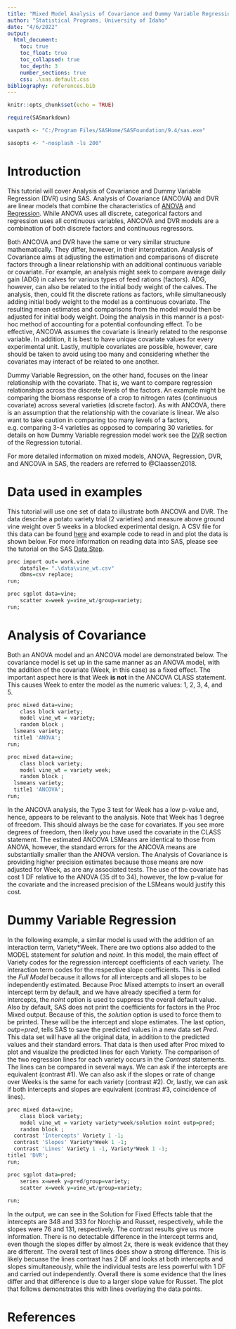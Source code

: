 ```yaml
---
title: "Mixed Model Analysis of Covariance and Dummy Variable Regression in SAS"
author: "Statistical Programs, University of Idaho"
date: "4/6/2022"
output: 
  html_document:
    toc: true
    toc_float: true
    toc_collapsed: true
    toc_depth: 3
    number_sections: true
    css: .\sas.default.css
bibliography: references.bib  
---
```



```r
knitr::opts_chunk$set(echo = TRUE)
```

```r
require(SASmarkdown)

saspath <- "C:/Program Files/SASHome/SASFoundation/9.4/sas.exe"

sasopts <- "-nosplash -ls 200"
```

# Introduction

  This tutorial will cover Analysis of Covariance and Dummy Variable Regression (DVR) using SAS. Analysis of Covariance (ANCOVA) and DVR are linear models that combine the characteristics of [ANOVA](https://agstats.io/tutorials/sas-proc-mixed.html){target="_blank"} and [Regression](https://agstats.io/tutorials/sas-proc-reg.html){target="_blank"}. While ANOVA uses all discrete, categorical factors and regression uses all continuous variables, ANCOVA and DVR models are a combination of both discrete factors and continuous regressors. 
  
  Both ANCOVA and DVR have the same or very similar structure mathematically. They differ, however, in their interpretation. Analysis of Covariance aims at adjusting the estimation and comparisons of discrete factors through a linear relationship with an additional continuous variable or covariate. For example, an analysis might seek to compare average daily gain (ADG) in calves for various types of feed rations (factors). ADG, however, can also be related to the initial body weight of the calves. The analysis, then, could fit the discrete rations as factors, while simultaneously adding initial body weight to the model as a continuous covariate. The resulting mean estimates and comparisons from the model would then be adjusted for initial body weight. Doing the analysis in this manner is a post-hoc method of accounting for a potential confounding effect. To be effective, ANCOVA assumes the covariate is linearly related to the response variable. In addition, it is best to have unique covariate values for every experimental unit. Lastly, multiple covariates are possible, however, care should be taken to avoid using too many and considering whether the covariates may interact of be related to one another.
  
  Dummy Variable Regression, on the other hand, focuses on the linear relationship with the covariate. That is, we want to compare regression relationships across the discrete levels of the factors. An example might be comparing the biomass response of a crop to nitrogen rates (continuous covariate) across several varieties (discrete factor). As with ANCOVA, there is an assumption that the relationship with the covariate is linear. We also want to take caution in comparing too many levels of a factors, e.g. comparing 3-4 varieties as opposed to comparing 30 varieties. for details on how Dummy Variable regression model work see the [DVR](https://agstats.io/tutorials/sas-proc-reg.html){target="_blank"} section of the Regression tutorial.

  For more detailed information on mixed models, ANOVA, Regression, DVR, and ANCOVA in SAS, the readers are referred to @Claassen2018.


# Data used in examples
  
This tutorial will use one set of data to illustrate both ANCOVA and DVR. The data describe a potato variety trial (2 varieties) and measure above ground vine weight over 5 weeks in a blocked experimental design. A CSV file for this data can be found [here](./Data/vine_wt.csv) and example code to read in and plot the data is shown below. For more information on reading data into SAS, please see the tutorial on the SAS [Data Step](https://agstats.io/tutorials/){target="_blank"}.

```r

proc import out= work.vine
	datafile= ".\data\vine_wt.csv"
	dbms=csv replace;
run;

proc sgplot data=vine;
	scatter x=week y=vine_wt/group=variety;
run;
```

# Analysis of Covariance

Both an ANOVA model and an ANCOVA model are demonstrated below. The covariance model is set up in the same manner as an ANOVA model, with the addition of the covariate (Week, in this case) as a fixed effect. The important aspect here is that Week **is not** in the ANCOVA CLASS statement. This causes Week to enter the model as the numeric values: 1, 2, 3, 4, and 5. 

```r

proc mixed data=vine;
	class block variety;
	model vine_wt = variety;
	random block ;
  lsmeans variety;
  title1 'ANOVA';
run;

proc mixed data=vine;
	class block variety;
	model vine_wt = variety week;
	random block ;
  lsmeans variety;
  title1 'ANCOVA';
run;
```

  In the ANCOVA analysis, the Type 3 test for Week has a low p-value and, hence, appears to be relevant to the analysis. Note that Week has 1 degree of freedom. This should always be the case for covariates. If you see more degrees of freedom, then likely you have used the covariate in the CLASS statement. The estimated ANCOVA LSMeans are identical to those from ANOVA, however, the standard errors for the ANCOVA means are substantially smaller than the ANOVA version. The Analysis of Covariance is providing higher precision estimates because those means are now adjusted for Week, as are any associated tests. 
  The use of the covariate has cost 1 DF relative to the ANOVA (35 df to 34), however, the low p-value for the covariate and the increased precision of the LSMeans would justify this cost.
  
# Dummy Variable Regression
  
  In the following example, a similar model is used with the addition of an interaction term, Variety\*Week. There are two options also added to the MODEL statement for *solution* and *noint*. In this model, the main effect of Variety codes for the regression intercept coefficients of each variety. The interaction term codes for the respective slope coefficients. This is called the *Full Model* because it allows for all intercepts and all slopes to be independently estimated. Because Proc Mixed attempts to insert an overall intercept term by default, and we have already specified a term for intercepts, the *noint* option is used to suppress the overall default value. Also by default, SAS does not print the coefficients for factors in the Proc Mixed output. Because of this, the *solution* option is used to force them to be printed. These will be the intercept and slope estimates. The last option, *outp=pred*, tells SAS to save the predicted values in a new data set *Pred*. This data set will have all the original data, in addition to the predicted values and their standard errors. That data is then used after Proc mixed to plot and visualize the predicted lines for each Variety.
  The comparison of the two regression lines for each variety occurs in the *Contrast* statements. The lines can be compared in several ways. We can ask if the intercepts are equivalent (contrast #1). We can also ask if the slopes or rate of change over Weeks is the same for each variety (contrast #2). Or, lastly, we can ask if both intercepts and slopes are equivalent (contrast #3, coincidence of lines).
  
```r

proc mixed data=vine;
	class block variety;
	model vine_wt = variety variety*week/solution noint outp=pred;
	random block ;
  contrast 'Intercepts' Variety 1 -1;
  contrast 'Slopes' Variety*Week 1 -1;
  contrast 'Lines' Variety 1 -1, Variety*Week 1 -1;
title1 'DVR';
run;

proc sgplot data=pred;
	series x=week y=pred/group=variety;
	scatter x=week y=vine_wt/group=variety;
	
run;
```
  
In the output, we can see in the Solution for Fixed Effects table that the intercepts are 348 and 333 for Norchip and Russet, respectively, while the slopes were 76 and 131, respectively. The contrast results give us more information. There is no detectable difference in the intercept terms and, even though the slopes differ by almost 2x, there is weak evidence that they are different. The overall test of lines does show a strong difference. This is likely becuase the lines contrast has 2 DF and looks at both intercepts and slopes simultaneously, while the individual tests are less powerful with 1 DF and carried out independently. Overall there is some evidence that the lines differ and that difference is due to a larger slope value for Russet.
  The plot that follows demonstrates this with lines overlaying the data points.
  
# References  
  


 
  

